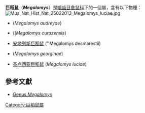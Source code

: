 {{Automatic taxobox
| fossil_range = {{tsl|en|Middle Pleistocene|中更新期}}-晚[[更新世|更新世]]
| image = Megalomys desmarestii Gervais.png
| image_caption = 安地列斯巨稻鼠 <br>（''Megalomys desmarestii''）
| taxon = Megalomys
| authority = {{tsl|en|Édouard Louis Trouessart|Trouessart}}, 1881
| subdivision_ranks = 种
| subdivision = 共5种，已绝灭
}}
'''巨稻鼠'''（'''''Megalomys'''''）是[[嚙齒目|嚙齒目]][[倉鼠科|倉鼠科]]下的一個屬，含有以下物種：
[[File:Mus_Nat_Hist_Nat_25022013_Megalomys_luciae.jpg|left]]

*{{tsl|en|Megalomys audreyae|巴布达巨稻鼠}} (''Megalomys audreyae'')
*{{tsl|en|Megalomys curazensis|库拉索巨稻鼠}} ([''Megalomys curazensis'')
*[[安地列斯巨稻鼠|安地列斯巨稻鼠]] (''Megalomys desmarestii)
*{{tsl|en|Megalomys georginae|巴巴多斯巨稻鼠}} (''Megalomys georginae'')
*[[圣卢西亚巨稻鼠|圣卢西亚巨稻鼠]] (''Megalomys luciae'')

==參考文獻==
*[http://animaldiversity.ummz.umich.edu/site/accounts/classification/Megalomys.html Genus ''Megalomys''] {{Wayback|url=http://animaldiversity.ummz.umich.edu/site/accounts/classification/Megalomys.html |date=20081230054736 }}
{{Taxonbar|from=Q572175}}

[[Category:巨稻鼠屬|Category:巨稻鼠屬]]


{{mammal-stub}}